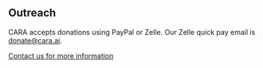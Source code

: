 ## Outreach

CARA accepts donations using PayPal or Zelle. Our Zelle quick pay email is donate@cara.ai.

<Paypal></Paypal>

[Contact us for more information](mailto:contact@cara.ai)